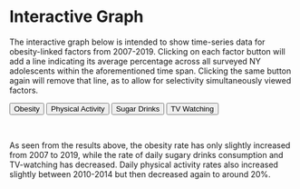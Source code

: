 # Interactive Graph 

The interactive graph below is intended to show time-series data for obesity-linked factors from 2007-2019. Clicking on each factor button will add a line indicating its average percentage across all surveyed NY adolescents within the aforementioned time span. Clicking the same button again will remove that line, as to allow for selectivity simultaneously viewed factors. 


<script src="https://d3js.org/d3.v7.min.js"></script>

<div id="plot"></div>
<button onclick="obesityData()">Obesity</button>
<button onclick="physicalData()">Physical Activity</button>
<button onclick="sugarData()">Sugar Drinks</button>
<button onclick="tvData()">TV Watching</button>

<script src="myscript.js"></script>
</br>

As seen from the results above, the obesity rate has only slightly increased from 2007 to 2019, while the rate of daily sugary drinks consumption and TV-watching has decreased. Daily physical activity rates also increased slightly between 2010-2014 but then decreased again to around 20%. 
  
